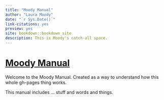 ```yaml
---
title: "Moody Manual"
author: "Laura Moody"
date: "`r Sys.Date()`"
link-citations: yes
preview: yes
site: bookdown::bookdown_site
description: This is Moody's catch-all space.
---
```


# [Moody Manual](https://ljmoody.github.io/myrepo/)

Welcome to the Moody Manual. Created as a way to understand how this whole gh-pages thing works.

This manual includes ... stuff and words and things.
